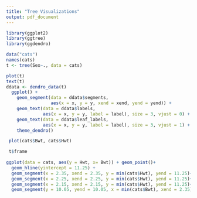 ```yaml
---
title: "Tree Visualizations"
output: pdf_document
---
```

```r
library(ggplot2)
library(ggtree)
library(ggdendro)
```

```r
data("cats")
names(cats)
t <- tree(Sex~., data = cats)

plot(t)
text(t)
ddata <- dendro_data(t)
  ggplot() + 
    geom_segment(data = ddata$segments, 
                 aes(x = x, y = y, xend = xend, yend = yend)) + 
    geom_text(data = ddata$labels, 
              aes(x = x, y = y, label = label), size = 3, vjust = 0) +
    geom_text(data = ddata$leaf_labels, 
              aes(x = x, y = y, label = label), size = 3, vjust = 1) +
    theme_dendro()

 plot(cats$Bwt, cats$Hwt)

 t$frame
 
ggplot(data = cats, aes(y = Hwt, x= Bwt)) + geom_point()+
  geom_hline(yintercept = 11.25) +
  geom_segment(x = 2.35, xend = 2.35, y = min(cats$Hwt), yend = 11.25)+
  geom_segment(x = 2.25, xend = 2.25, y = min(cats$Hwt), yend = 11.25)+
  geom_segment(x = 2.15, xend = 2.15, y = min(cats$Hwt), yend = 11.25)+
  geom_segment(y = 10.05, yend = 10.05, x = min(cats$Bwt), xend = 2.35)
```